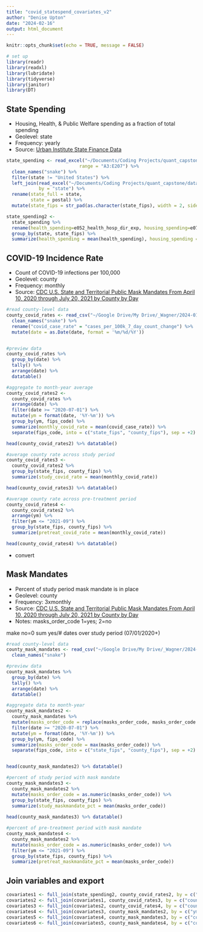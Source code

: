 ```yaml
---
title: "covid_statespend_covariates_v2"
author: "Denise Upton"
date: "2024-02-16"
output: html_document
---
```


```r
knitr::opts_chunk$set(echo = TRUE, message = FALSE)

# set up
library(readr)
library(readxl)
library(lubridate)
library(tidyverse)
library(janitor)
library(DT)
```

## State Spending

* Housing, Health, & Public Welfare spending as a fraction of total spending
* Geolevel: state
* Frequency: yearly
* Source: [Urban Institute State Finance Data](https://state-local-finance-data.taxpolicycenter.org/pages.cfm)

```r
state_spending <- read_excel("~/Documents/Coding Projects/quant_capstone/data_raw/state_spending_urban.xlsx",
                           range = "A3:E207") %>% 
  clean_names("snake") %>%
  filter(state != "United States") %>% 
  left_join(read_excel("~/Documents/Coding Projects/quant_capstone/data_raw/state_abbrev_crosswalk.xlsx"),
            by = "state") %>% 
  rename(state_full = state,
         state = postal) %>% 
  mutate(state_fips = str_pad(as.character(state_fips), width = 2, side = "left", pad = "0"))

state_spending2 <-
  state_spending %>%
  rename(health_spending=e052_health_hosp_dir_exp, housing_spending=e074_hous_com_direct_exp, welfare_spending=e090_public_welf_direct_exp) %>%
  group_by(state, state_fips) %>%
  summarize(health_spending = mean(health_spending), housing_spending = mean(housing_spending), welfare_spending = mean(welfare_spending))
```

## COVID-19 Incidence Rate

* Count of COVID-19 infections per 100,000
* Geolevel: county
* Frequency: monthly
* Source: [CDC U.S. State and Territorial Public Mask Mandates From April 10, 2020 through July 20, 2021 by County by Day](https://data.cdc.gov/Public-Health-Surveillance/Weekly-COVID-19-County-Level-of-Community-Transmis/jgk8-6dpn/about_data)

```r

#read county-level data
county_covid_rates <- read_csv("~/Google Drive/My Drive/_Wagner/2024-01/Capstone/Data/Weekly_COVID-19_County_Level_of_Community_Transmission_Historical_Changes_-_ARCHIVED_20240213.csv") %>%
  clean_names("snake") %>%
  rename("covid_case_rate" = "cases_per_100k_7_day_count_change") %>% 
  mutate(date = as.Date(date, format = '%m/%d/%Y'))


#preview data
county_covid_rates %>%
  group_by(date) %>% 
  tally() %>% 
  arrange(date) %>% 
  datatable()

#aggregate to month-year average
county_covid_rates2 <-
  county_covid_rates %>%
  arrange(date) %>% 
  filter(date >= "2020-07-01") %>%
  mutate(ym = format(date, '%Y-%m')) %>% 
  group_by(ym, fips_code) %>% 
  summarize(monthly_covid_rate = mean(covid_case_rate)) %>% 
  separate(fips_code, into = c("state_fips", "county_fips"), sep = +2)

head(county_covid_rates2) %>% datatable()

#average county rate across study period
county_covid_rates3 <-
  county_covid_rates2 %>%
  group_by(state_fips, county_fips) %>%
  summarize(study_covid_rate = mean(monthly_covid_rate))

head(county_covid_rates3) %>% datatable()

#average county rate across pre-treatment period
county_covid_rates4 <-
  county_covid_rates2 %>%
  arrange(ym) %>% 
  filter(ym <= "2021-09") %>%
  group_by(state_fips, county_fips) %>%
  summarize(pretreat_covid_rate = mean(monthly_covid_rate))

head(county_covid_rates4) %>% datatable()

```

* convert  

## Mask Mandates

* Percent of study period mask mandate is in place
* Geolevel: county
* Frequency: 3xmonthly
* Source: [CDC U.S. State and Territorial Public Mask Mandates From April 10, 2020 through July 20, 2021 by County by Day](https://data.cdc.gov/Policy-Surveillance/U-S-State-and-Territorial-Public-Mask-Mandates-Fro/62d6-pm5i/about_data)
* Notes: masks_order_code 1=yes; 2=no

make no=0
sum yes/# dates over study period (07/01/2020+)

```r

#read county-level data
county_mask_mandates <- read_csv("~/Google Drive/My Drive/_Wagner/2024-01/Capstone/Data/U.S._State_and_Territorial_Public_Mask_Mandates_From_April_10__2020_through_July_20__2021_by_County_by_Day_20240217.csv") %>%
  clean_names("snake")

#preview data
county_mask_mandates %>%
  group_by(date) %>% 
  tally() %>% 
  arrange(date) %>% 
  datatable()

#aggregate data to month-year
county_mask_mandates2 <-
  county_mask_mandates %>%
  mutate(masks_order_code = replace(masks_order_code, masks_order_code == 2, "0")) %>%
  filter(date >= "2020-07-01") %>%
  mutate(ym = format(date, '%Y-%m')) %>% 
  group_by(ym, fips_code) %>% 
  summarize(masks_order_code = max(masks_order_code)) %>%
  separate(fips_code, into = c("state_fips", "county_fips"), sep = +2)


head(county_mask_mandates2) %>% datatable()

#percent of study period with mask mandate
county_mask_mandates3 <-
  county_mask_mandates2 %>%
  mutate(masks_order_code = as.numeric(masks_order_code)) %>%
  group_by(state_fips, county_fips) %>%
  summarize(study_maskmandate_pct = mean(masks_order_code))
  
head(county_mask_mandates3) %>% datatable()

#percent of pre-treatment period with mask mandate
county_mask_mandates4 <-
  county_mask_mandates2 %>%
  mutate(masks_order_code = as.numeric(masks_order_code)) %>%
  filter(ym <= "2021-09") %>%
  group_by(state_fips, county_fips) %>%
  summarize(pretreat_maskmandate_pct = mean(masks_order_code))

```


## Join variables and export

```r

covariates1 <- full_join(state_spending2, county_covid_rates2, by = c("state_fips"))
covariates2 <- full_join(covariates1, county_covid_rates3, by = c("county_fips", "state_fips"))
covariates3 <- full_join(covariates2, county_covid_rates4, by = c("county_fips", "state_fips"))
covariates4 <- full_join(covariates3, county_mask_mandates2, by = c("ym", "county_fips", "state_fips"))
covariates5 <- full_join(covariates4, county_mask_mandates3, by = c("county_fips", "state_fips"))
covariates6 <- full_join(covariates5, county_mask_mandates4, by = c("county_fips", "state_fips"))



```